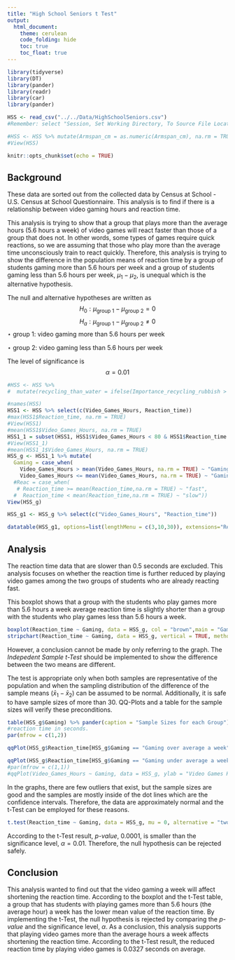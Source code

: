 ```yaml
---
title: "High School Seniors t Test"
output: 
  html_document:
    theme: cerulean
    code_folding: hide
    toc: true
    toc_float: true
---
```


```r
library(tidyverse)
library(DT)
library(pander)
library(readr)
library(car)
library(pander)

HSS <- read_csv("../../Data/HighSchoolSeniors.csv")
#Remember: select "Session, Set Working Directory, To Source File Location", and then play this R-chunk into your console to read the HSS data into R. 

#HSS <- HSS %>% mutate(Armspan_cm = as.numeric(Armspan_cm), na.rm = TRUE)
#View(HSS)
```

<!-- Instructions

1. Use the HSS dataset in R to come up with a question that can be answered with a t Test. 

Here is a link to the survey given to the students that participated in the study:
https://ww2.amstat.org/censusatschool/pdfs/C@SQuestionnaire.pdf
(Use the link to learn about what each column of data in the data set represents.)

2. Establish why your question is interesting and rephrase the question using a statistical "null" and "alternative" hypothesis. (Hint, see the "Math 325 Notebook -> R Help -> R-Markdown Hints" page of your textbook for instructions on how to write mathematical hypotheses.)

3. Clearly answer your question using statistics. Be sure to compute a p-value and provide supporting numerical and graphical summaries.

Note: you can create "groups" from the data in many ways. For example, suppose you wanted to create a variable that grouped people according to whether they thought recycling was more important than conserving water. You could do this by:

-->

```r
knitr::opts_chunk$set(echo = TRUE)
```
## Background

These data are sorted out from the collected data by Census at School - U.S. Census at School Questionnaire. This analysis is to find if there is a relationship between video gaming hours and reaction time.

This analysis is trying to show that a group that plays more than the average hours (5.6 hours a week) of video games will react faster than those of a group that does not. In other words, some types of games require quick reactions, so we are assuming that those who play more than the average time unconsciously train to react quickly. Therefore, this analysis is trying to show the difference in the population means of reaction time by a group of students gaming more than 5.6 hours per week and a group of students gaming less than 5.6 hours per week, $\mu_1 - \mu_2$, is unequal which is the alternative hypothesis.

The null and alternative hypotheses are written as
$$H_0: \mu_\text{group 1} - \mu_\text{group 2} = 0$$
$$H_a: \mu_\text{group 1} - \mu_\text{group 2} \neq 0$$
$\star \text{ group 1: video gaming more than 5.6 hours per week}$

$\star \text{ group 2: video gaming less than 5.6 hours per week}$

The level of significance is
$$\alpha = 0.01$$


```r
#HSS <- HSS %>%
#  mutate(recycling_than_water = ifelse(Importance_recycling_rubbish >	Importance_conserving_water, "Recycling More Important", "Water Conservation More Important"))
```

```r
#names(HSS)
HSS1 <- HSS %>% select(c(Video_Games_Hours, Reaction_time))
#max(HSS1$Reaction_time, na.rm = TRUE)
#View(HSS1)
#mean(HSS1$Video_Games_Hours, na.rm = TRUE)
HSS1_1 = subset(HSS1, HSS1$Video_Games_Hours < 80 & HSS1$Reaction_time < 0.5 & HSS1$Reaction_time > 0.1) # (2) editted some more outliers. 
#View(HSS1_1)
#mean(HSS1_1$Video_Games_Hours, na.rm = TRUE)
HSS_g <- HSS1_1 %>% mutate( 
  Gaming = case_when(
    Video_Games_Hours > mean(Video_Games_Hours, na.rm = TRUE) ~ "Gaming over average a week",
    Video_Games_Hours <= mean(Video_Games_Hours, na.rm = TRUE) ~ "Gaming under average a week"))#,
  #Reac = case_when(
   # Reaction_time >= mean(Reaction_time,na.rm = TRUE) ~ "fast",
  #  Reaction_time < mean(Reaction_time,na.rm = TRUE) ~ "slow"))
View(HSS_g)
```

```r
HSS_g1 <- HSS_g %>% select(c("Video_Games_Hours", "Reaction_time"))

datatable(HSS_g1, options=list(lengthMenu = c(3,10,30)), extensions="Responsive") # (2) data table support the analysis by showing the data. It's not for readings. So, I am keepign this#
```

## Analysis

The reaction time data that are slower than 0.5 seconds are excluded. This analysis focuses on whether the reaction time is further reduced by playing video games among the two groups of students who are already reacting fast.


This boxplot shows that a group with the students who play games more than 5.6 hours a week average reaction time is slightly shorter than a group with the students who play games less than 5.6 hours a week. 

```r
boxplot(Reaction_time ~ Gaming, data = HSS_g, col = "brown",main = "Gaming Hours & Reaction Time", ylab = "Reaction time (seconds)", names = c("gaming over 5.6 hours a week", "gaming under 5.6 hours a week"))
stripchart(Reaction_time ~ Gaming, data = HSS_g, vertical = TRUE, method = "jitter", pch = 21, add = TRUE, col = "skyblue")
```

However, a conclusion cannot be made by only referring to the graph. The $\textit{Indepedent Sample t-Test}$ should be implemented to show the difference between the two means are different.

The test is appropriate only when both samples are representative of the population and when the sampling distribution of the difference of the sample means ($\bar{x}_1 - \bar{x}_2$) can be assumed to be normal. Additionally, it is safe to have sample sizes of more than 30. QQ-Plots and a table for the sample sizes will verify these preconditions.

```r
table(HSS_g$Gaming) %>% pander(caption = "Sample Sizes for each Group")
#reaction time in seconds.
par(mfrow = c(1,2))

qqPlot(HSS_g$Reaction_time[HSS_g$Gaming == "Gaming over average a week"], ylab = "Reaction Time (seconds)", main = "Gaming over the average hours a week", id = FALSE)

qqPlot(HSS_g$Reaction_time[HSS_g$Gaming == "Gaming under average a week"], ylab = "Reaction Time (seconds)", main = "Gaming under the average hours a week", id = FALSE)
#par(mfrow = c(1,1))
#qqPlot(Video_Games_Hours ~ Gaming, data = HSS_g, ylab = "Video Games Hours")
```

In the graphs, there are few outliers that exist, but the sample sizes are good and the samples are mostly inside of the dot lines which are the confidence intervals. Therefore, the data are approximately normal and the t-Test can be employed for these reasons.

```r
t.test(Reaction_time ~ Gaming, data = HSS_g, mu = 0, alternative = "two.sided", conf.level = 0.99 ) %>% pander(caption = "Two Independent Sample t-Test: Reaction Times (seconds) by the Groups by Video Game Hours a week. (alpha = 0.01)")
```

According to the t-Test result, $\textit{p-value}$, 0.0001, is smaller than the significance level, $\alpha = 0.01$. Therefore, the null hypothesis can be rejected safely.

## Conclusion


This analysis wanted to find out that the video gaming a week will affect shortening the reaction time. According to the boxplot and the t-Test table, a group that has students with playing games more than 5.6 hours (the average hour) a week has the lower mean value of the reaction time. By implementing the t-Test, the null hypothesis is rejected by comparing the $\textit{p-value}$ and the significance level, $\alpha$. As a conclusion, this analysis supports that playing video games more than the average hours a week affects shortening the reaction time. According to the t-Test result, the reduced reaction time by playing video games is 0.0327 seconds on average.
